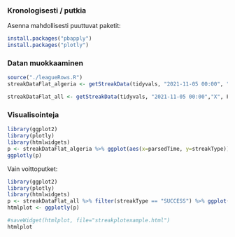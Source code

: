 
### Kronologisesti / putkia

Asenna mahdollisesti puuttuvat paketit:

```r
install.packages("pbapply")
install.packages("plotly")
```

### Datan muokkaaminen


```r
source("./leagueRows.R")
streakDataFlat_algeria <- getStreakData(tidyvals, "2021-11-05 00:00", "X", F, c("Algeria Division 1", "Algeria Division 2"))

streakDataFlat_all <- getStreakData(tidyvals, "2021-11-05 00:00","X", F)

```


### Visualisointeja

```r
library(ggplot2)
library(plotly)
library(htmlwidgets)
p <- streakDataFlat_algeria %>% ggplot(aes(x=parsedTime, y=streakType))  + geom_point(aes(size=streakLength, color=league), position=position_jitter()) 
ggplotly(p)

```

Vain voittoputket:

```r
library(ggplot2)
library(plotly)
library(htmlwidgets)
p <- streakDataFlat_all %>% filter(streakType == "SUCCESS") %>% ggplot(aes(x=parsedTime, y=streakType))  + geom_point(aes(size=streakLength, color=league), position=position_jitter()) 
htmlplot <- ggplotly(p)

#saveWidget(htmlplot, file="streakplotexample.html")
htmlplot

```

